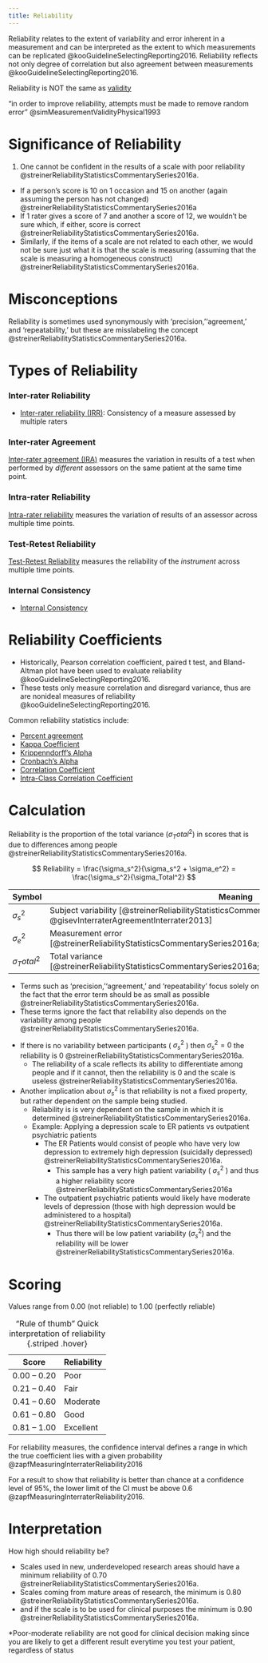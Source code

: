 ```yaml
---
title: Reliability
---
```


Reliability relates to the extent of variability and error inherent
in a measurement and can be interpreted as the extent to which measurements can be replicated @kooGuidelineSelectingReporting2016.
Reliability reflects not only degree of correlation but also agreement between measurements @kooGuidelineSelectingReporting2016.


Reliability is NOT the same as [validity]({{< var ref-validity.path >}})

"in order to improve reliability, attempts must be made to remove random error" @simMeasurementValidityPhysical1993

# Significance of Reliability

1. One cannot be confident in the results of a scale with poor reliability @streinerReliabilityStatisticsCommentarySeries2016a.

:::{.callout title="Example of Poor reliability"}

- If a person’s score is 10 on 1 occasion and 15 on another (again assuming the person has not changed) @streinerReliabilityStatisticsCommentarySeries2016a
- If 1 rater gives a score of 7 and another a score of 12, we wouldn’t be sure which, if either, score is correct @streinerReliabilityStatisticsCommentarySeries2016a.
- Similarly, if the items of a scale are not related to each other, we would not be sure just what it is that the scale is measuring (assuming that the scale is measuring a homogeneous construct) @streinerReliabilityStatisticsCommentarySeries2016a.
:::

# Misconceptions

Reliability is sometimes used synonymously with ‘precision,’‘agreement,’ and ‘repeatability,’ but these are  misslabeling the concept @streinerReliabilityStatisticsCommentarySeries2016a.



# Types of Reliability

:::{layout-ncol="3"}

### Inter-rater Reliability

- [Inter-rater reliability (IRR)]({{< var ref-inter-rater.reliability >}}): Consistency of a measure assessed by multiple raters

### Inter-rater Agreement

[Inter-rater agreement (IRA)]({{< var ref-inter-rater.agreement >}}) measures the variation in results of a test when performed by *different* assessors on the same patient at the same time point.

### Intra-rater Reliability

[Intra-rater reliability]({{< var ref-reliability.intrarater >}}) measures the variation of results of an assessor across multiple time points.

### Test-Retest Reliability

[Test-Retest Reliability]({{< var ref-reliability.test-retest >}}) measures the reliability of the *instrument* across multiple time points.

### Internal Consistency

- [Internal Consistency]({{< var ref-reliability.internal-consistency >}})

:::

# Reliability Coefficients

:::{.callout title="Outdated measures of reliability" collapse="true"}

- Historically, Pearson correlation coefficient, paired t test, and Bland-Altman plot have been used to evaluate reliability @kooGuidelineSelectingReporting2016.
- These tests only measure correlation and disregard variance, thus are  are nonideal measures of reliability @kooGuidelineSelectingReporting2016.
:::


Common reliability statistics include:

- [Percent agreement]({{< var ref-reliability.percent-agreement >}})
- [Kappa Coefficient]({{< var ref-reliability.kappa-coefficient >}})
- [Krippenndorff's Alpha]({{< var ref-reliability.kriffindorffs-alpha >}})
- [Cronbach's Alpha]({{< var ref-reliability.cronbachs-alpha >}})
- [Correlation Coefficient]({{< var ref-correlation-coefficient.path >}})
- [Intra-Class Correlation Coefficient]({{< var ref-reliability.icc >}})

# Calculation

Reliability is the proportion of the total variance ($\sigma_Total^2$) in scores that is due to differences among people @streinerReliabilityStatisticsCommentarySeries2016a.

$$
Reliability = \frac{\sigma_s^2}{\sigma_s^2 + \sigma_e^2} = \frac{\sigma_s^2}{\sigma_Total^2}
$$

| Symbol | Meaning |
|-|-|
| $\sigma_s^2$ | Subject variability [@streinerReliabilityStatisticsCommentarySeries2016a; @gisevInterraterAgreementInterrater2013] |
| $\sigma_e^2$ | Measurement error [@streinerReliabilityStatisticsCommentarySeries2016a;@gisevInterraterAgreementInterrater2013] |
| $\sigma_Total^2$ | Total variance [@streinerReliabilityStatisticsCommentarySeries2016a;@gisevInterraterAgreementInterrater2013] |


:::{.callout-note}
- Terms such as ‘precision,’‘agreement,’ and ‘repeatability’ focus solely on the fact that the error term should be as small as possible @streinerReliabilityStatisticsCommentarySeries2016a.
- These terms ignore the fact that reliability also depends on the variability among people @streinerReliabilityStatisticsCommentarySeries2016a.
:::

:::{.callout-note title="Subject variability implications"}

- If there is no variability between participants ( $\sigma_s^2$ ) then $\sigma_s^2 = 0$ the reliability is 0 @streinerReliabilityStatisticsCommentarySeries2016a.
    - The reliability of a scale reflects its ability to differentiate among people and if it cannot, then the reliability is 0 and the scale is useless @streinerReliabilityStatisticsCommentarySeries2016a.
- Another implication about $\sigma_s^2$ is that reliability is not a fixed property, but rather dependent on the sample being studied.
    - Reliability is is very dependent on the sample in which it is determined @streinerReliabilityStatisticsCommentarySeries2016a.
    - Example: Applying a depression scale to ER patients vs outpatient psychiatric patients
        - The ER Patients would consist of people who have very low depression to extremely high depression (suicidally depressed) @streinerReliabilityStatisticsCommentarySeries2016a.
            - This sample has a very high patient variability ( $\sigma_s^2$ ) and thus a higher reliability score @streinerReliabilityStatisticsCommentarySeries2016a
        - The outpatient psychiatric patients would likely have moderate levels of depression (those with high depression would be administered to a hospital) @streinerReliabilityStatisticsCommentarySeries2016a.
            - Thus there will be low patient variability ($\sigma_s^2$) and the reliability will be lower @streinerReliabilityStatisticsCommentarySeries2016a.
:::

# Scoring {#scoring}

Values range from 0.00 (not reliable) to 1.00 (perfectly reliable) 

| Score | Reliability |
|-|-|
| 0.00 – 0.20 | Poor |
| 0.21 – 0.40 | Fair |
| 0.41 – 0.60 | Moderate |
| 0.61 – 0.80 | Good |
| 0.81 – 1.00 | Excellent |

: "Rule of thumb" Quick interpretation of reliability {.striped .hover}

For reliability measures, the confidence interval defines a range in which the true coefficient lies with a given probability @zapfMeasuringInterraterReliability2016

For a result to show that reliability is better than chance at a confidence level of 95%, the lower limit of the CI must be above 0.6 @zapfMeasuringInterraterReliability2016.


# Interpretation

:::{.callout title="How High Should Reliability be?"}
How high should reliability be? 

- Scales used in new, underdeveloped research areas should have a minimum reliability of 0.70 @streinerReliabilityStatisticsCommentarySeries2016a.
- Scales coming from mature areas of research, the minimum is 0.80 @streinerReliabilityStatisticsCommentarySeries2016a.
- and if the scale is to be used for clinical purposes the minimum is 0.90 @streinerReliabilityStatisticsCommentarySeries2016a.
:::

*Poor-moderate reliability are not good for clinical decision making since you are likely to get a different result everytime you test your patient, regardless of status
